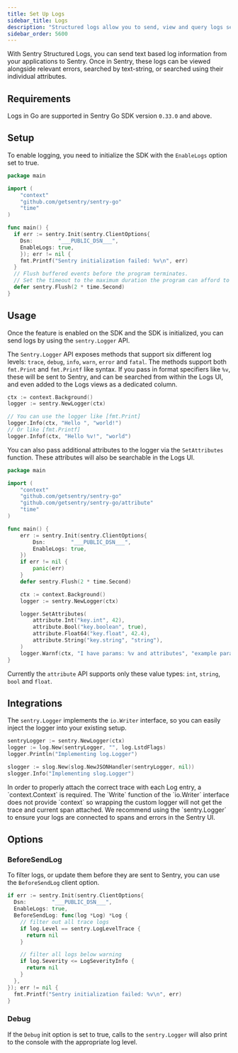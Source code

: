 ```yaml
---
title: Set Up Logs
sidebar_title: Logs
description: "Structured logs allow you to send, view and query logs sent from your applications within Sentry."
sidebar_order: 5600
---
```


<Include name="feature-stage-beta-logs.mdx" />

With Sentry Structured Logs, you can send text based log information from your applications to Sentry. Once in Sentry, these logs can be viewed alongside relevant errors, searched by text-string, or searched using their individual attributes.

## Requirements

Logs in Go are supported in Sentry Go SDK version `0.33.0` and above.

## Setup

To enable logging, you need to initialize the SDK with the `EnableLogs` option set to true.

```go
package main

import (
	"context"
	"github.com/getsentry/sentry-go"
	"time"
)

func main() {
  if err := sentry.Init(sentry.ClientOptions{
    Dsn:        "___PUBLIC_DSN___",
    EnableLogs: true,
	}); err != nil {
  	fmt.Printf("Sentry initialization failed: %v\n", err)
  }
  // Flush buffered events before the program terminates.
  // Set the timeout to the maximum duration the program can afford to wait.
  defer sentry.Flush(2 * time.Second)
}
```

## Usage

Once the feature is enabled on the SDK and the SDK is initialized, you can send logs by using
the `sentry.Logger` API.

The `Sentry.Logger` API exposes methods that support six different log levels: `trace`,
`debug`, `info`, `warn`, `error` and `fatal`. The methods support both `fmt.Print` and `fmt.Printf` like syntax.
If you pass in format specifiers like `%v`, these will be sent to Sentry, and can be searched from within the Logs UI,
 and even added to the Logs views as a dedicated column.

```go
ctx := context.Background()
logger := sentry.NewLogger(ctx)

// You can use the logger like [fmt.Print]
logger.Info(ctx, "Hello ", "world!")
// Or like [fmt.Printf]
logger.Infof(ctx, "Hello %v!", "world")
```
You can also pass additional attributes to the logger via the `SetAttributes` function. These attributes will also be searchable in the Logs UI.

```go
package main

import (
	"context"
	"github.com/getsentry/sentry-go"
	"github.com/getsentry/sentry-go/attribute"
	"time"
)

func main() {
	err := sentry.Init(sentry.ClientOptions{
		Dsn:        "___PUBLIC_DSN___",
		EnableLogs: true,
	})
	if err != nil {
		panic(err)
	}
	defer sentry.Flush(2 * time.Second)

	ctx := context.Background()
	logger := sentry.NewLogger(ctx)

	logger.SetAttributes(
		attribute.Int("key.int", 42),
		attribute.Bool("key.boolean", true),
		attribute.Float64("key.float", 42.4),
		attribute.String("key.string", "string"),
	)
	logger.Warnf(ctx, "I have params: %v and attributes", "example param")
}
```
Currently the `attribute` API supports only these value types: `int`, `string`, `bool` and `float`.

## Integrations

The `sentry.Logger` implements the `io.Writer` interface, so you can easily inject the logger into your existing setup.

```go
sentryLogger := sentry.NewLogger(ctx)
logger := log.New(sentryLogger, "", log.LstdFlags)
logger.Println("Implementing log.Logger")

slogger := slog.New(slog.NewJSONHandler(sentryLogger, nil))
slogger.Info("Implementing slog.Logger")
```

<Alert>
In order to properly attach the correct trace with each Log entry, a `context.Context` is required. The `Write` function of
the `io.Writer` interface does not provide `context` so wrapping the custom logger will not get the trace and current span attached.
We recommend using the `sentry.Logger` to ensure your logs are connected to spans and errors in the Sentry UI.
</Alert>

## Options

### BeforeSendLog

To filter logs, or update them before they are sent to Sentry, you can use the `BeforeSendLog` client option.
```go
if err := sentry.Init(sentry.ClientOptions{
  Dsn:        "___PUBLIC_DSN___",
  EnableLogs: true,
  BeforeSendLog: func(log *Log) *Log {
    // filter out all trace logs
    if log.Level == sentry.LogLevelTrace {
      return nil
    }

    // filter all logs below warning
    if log.Severity <= LogSeverityInfo {
      return nil
    }
  },
}); err != nil {
  fmt.Printf("Sentry initialization failed: %v\n", err)
}
```

### Debug

If the `Debug` init option is set to true, calls to the `sentry.Logger` will also print to the console with the appropriate log level.
